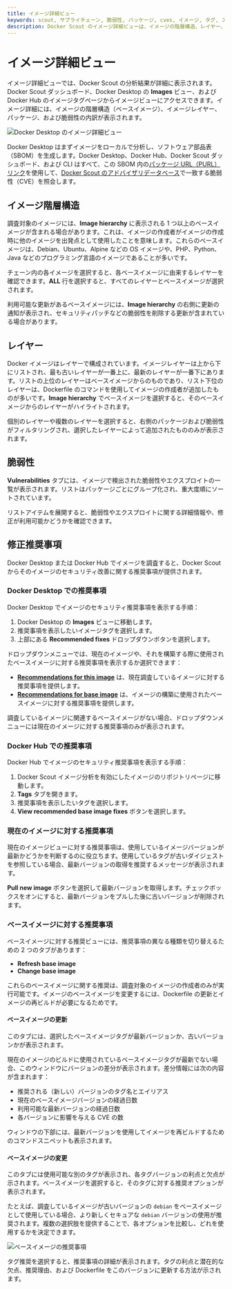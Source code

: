 ```yaml
---
title: イメージ詳細ビュー
keywords: scout, サプライチェーン, 脆弱性, パッケージ, cves, イメージ, タグ, スキャン, 分析
description: Docker Scout のイメージ詳細ビューは、イメージの階層構造、レイヤー、パッケージ、および脆弱性を分析して表示します。
---
```


# イメージ詳細ビュー

イメージ詳細ビューでは、Docker Scout の分析結果が詳細に表示されます。Docker Scout ダッシュボード、Docker Desktop の **Images** ビュー、および Docker Hub のイメージタグページからイメージビューにアクセスできます。イメージ詳細には、イメージの階層構造（ベースイメージ）、イメージレイヤー、パッケージ、および脆弱性の内訳が表示されます。

![Docker Desktop のイメージ詳細ビュー](/scout-ja/dd-image-view.png)

Docker Desktop はまずイメージをローカルで分析し、ソフトウェア部品表（SBOM）を生成します。Docker Desktop、Docker Hub、Docker Scout ダッシュボード、および CLI はすべて、この SBOM 内の[パッケージ URL（PURL）リンク](https://github.com/package-url/purl-spec)を使用して、[Docker Scout のアドバイザリデータベース](/scout-ja/deep-dive/advisory-db-sources)で一致する脆弱性（CVE）を照会します。

## イメージ階層構造

調査対象のイメージには、**Image hierarchy** に表示される 1 つ以上のベースイメージが含まれる場合があります。これは、イメージの作成者がイメージの作成時に他のイメージを出発点として使用したことを意味します。これらのベースイメージは、Debian、Ubuntu、Alpine などの OS イメージや、PHP、Python、Java などのプログラミング言語のイメージであることが多いです。

チェーン内の各イメージを選択すると、各ベースイメージに由来するレイヤーを確認できます。**ALL** 行を選択すると、すべてのレイヤーとベースイメージが選択されます。

利用可能な更新があるベースイメージには、**Image hierarchy** の右側に更新の通知が表示され、セキュリティパッチなどの脆弱性を削除する更新が含まれている場合があります。

## レイヤー

Docker イメージはレイヤーで構成されています。イメージレイヤーは上から下にリストされ、最も古いレイヤーが一番上に、最新のレイヤーが一番下にあります。リストの上位のレイヤーはベースイメージからのものであり、リスト下位のレイヤーは、Dockerfile のコマンドを使用してイメージの作成者が追加したものが多いです。**Image hierarchy** でベースイメージを選択すると、そのベースイメージからのレイヤーがハイライトされます。

個別のレイヤーや複数のレイヤーを選択すると、右側のパッケージおよび脆弱性がフィルタリングされ、選択したレイヤーによって追加されたもののみが表示されます。

## 脆弱性

**Vulnerabilities** タブには、イメージで検出された脆弱性やエクスプロイトの一覧が表示されます。リストはパッケージごとにグループ化され、重大度順にソートされています。

リストアイテムを展開すると、脆弱性やエクスプロイトに関する詳細情報や、修正が利用可能かどうかを確認できます。

## 修正推奨事項

Docker Desktop または Docker Hub でイメージを調査すると、Docker Scout からそのイメージのセキュリティ改善に関する推奨事項が提供されます。

### Docker Desktop での推奨事項

Docker Desktop でイメージのセキュリティ推奨事項を表示する手順：

1. Docker Desktop の **Images** ビューに移動します。
2. 推奨事項を表示したいイメージタグを選択します。
3. 上部にある **Recommended fixes** ドロップダウンボタンを選択します。

ドロップダウンメニューでは、現在のイメージや、それを構築する際に使用されたベースイメージに対する推奨事項を表示するか選択できます：

- [**Recommendations for this image**](#現在のイメージに対する推奨事項) は、現在調査しているイメージに対する推奨事項を提供します。
- [**Recommendations for base image**](#ベースイメージに対する推奨事項) は、イメージの構築に使用されたベースイメージに対する推奨事項を提供します。

調査しているイメージに関連するベースイメージがない場合、ドロップダウンメニューには現在のイメージに対する推奨事項のみが表示されます。

### Docker Hub での推奨事項

Docker Hub でイメージのセキュリティ推奨事項を表示する手順：

1. Docker Scout イメージ分析を有効にしたイメージのリポジトリページに移動します。
2. **Tags** タブを開きます。
3. 推奨事項を表示したいタグを選択します。
4. **View recommended base image fixes** ボタンを選択します。

### 現在のイメージに対する推奨事項

現在のイメージビューに対する推奨事項は、使用しているイメージバージョンが最新かどうかを判断するのに役立ちます。使用しているタグが古いダイジェストを参照している場合、最新バージョンの取得を推奨するメッセージが表示されます。

**Pull new image** ボタンを選択して最新バージョンを取得します。チェックボックスをオンにすると、最新バージョンをプルした後に古いバージョンが削除されます。

### ベースイメージに対する推奨事項

ベースイメージに対する推奨ビューには、推奨事項の異なる種類を切り替えるための 2 つのタブがあります：

- **Refresh base image**
- **Change base image**

これらのベースイメージに関する推奨は、調査対象のイメージの作成者のみが実行可能です。イメージのベースイメージを変更するには、Dockerfile の更新とイメージの再ビルドが必要になるためです。

#### ベースイメージの更新

このタブには、選択したベースイメージタグが最新バージョンか、古いバージョンかが表示されます。

現在のイメージのビルドに使用されているベースイメージタグが最新でない場合、このウィンドウにバージョンの差分が表示されます。差分情報には次の内容が含まれます：

- 推奨される（新しい）バージョンのタグ名とエイリアス
- 現在のベースイメージバージョンの経過日数
- 利用可能な最新バージョンの経過日数
- 各バージョンに影響を与える CVE の数

ウィンドウの下部には、最新バージョンを使用してイメージを再ビルドするためのコマンドスニペットも表示されます。

#### ベースイメージの変更

このタブには使用可能な別のタグが表示され、各タグバージョンの利点と欠点が示されます。ベースイメージを選択すると、そのタグに対する推奨オプションが表示されます。

たとえば、調査しているイメージが古いバージョンの `debian` をベースイメージとして使用している場合、より新しくセキュアな `debian` バージョンの使用が推奨されます。複数の選択肢を提供することで、各オプションを比較し、どれを使用するかを決定できます。

![ベースイメージの推奨事項](/scout-ja/change-base-image.png)

タグ推奨を選択すると、推奨事項の詳細が表示されます。タグの利点と潜在的な欠点、推奨理由、および Dockerfile をこのバージョンに更新する方法が示されます。
